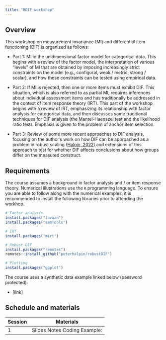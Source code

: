 ```yaml
---
title: "RDIF-workshop"
---
```


## Overview

This workshop on measurement invariance (MI) and differential item functioning (DIF) is organized as follows:

-   Part 1: MI in the unidimensional factor model for categorical data. This begins with a review of the factor model, the interpretation of various "levels" of MI that are obtained by imposing increasingly strict constraints on the model (e.g., configural, weak / metric, strong / scalar), and how these constraints can be tested using empirical data.

-   Part 2: If MI is rejected, then one or more items must exhibit DIF. This situation, which is also referred to as partial MI, requires inferences about individual assessment items and has traditionally be addressed in the context of item response theory (IRT). This part of the workshop begins with a review of IRT, emphasizing its relationship with factor analysis for categorical data, and then discusses some traditional techniques for DIF analysis (the Mantel-Haenszel test and the likelihood ratio test). Emphasis is given to the problem of anchor item selection.

-   Part 3: Review of some more recent approaches to DIF analysis, focusing on the author's work on how DIF can be approached as a problem in robust scaling ([Halpin, 2022](https://arxiv.org/abs/2207.04598)) and extensions of this approach to test for whether DIF affects conclusions about how groups differ on the measured construct.

## Requirements

The course assumes a background in factor analysis and / or item response theory. Numerical illustrations use the `R` programming language. To ensure you are able to follow along with the numerical examples, it is recommended to install the following libraries prior to attending the workhop.

```r
# Factor analysis
install.packages("lavaan")
install.packages("semTools")

# IRT
install.packages("mirt")

# Robust DIF
install.packages("remotes")
remotes::install_github("peterhalpin/robustDIF")

# Plotting
install.packages("ggplot")
```

The course uses a synthetic data example linked below (password protected):

-   \[link\]

## Schedule and materials

| Session | Materials                               |
|---------|-----------------------------------------|
| 1       | Slides  Notes  Coding Example:  |


